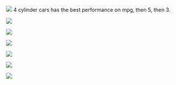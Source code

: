 
![](1.jpg)
4 cylinder cars has the best performance on mpg, then 5, then 3.


![](2.png)

![](3.png)

![](4.png)

![](5.png)

![](6.png)

![](8.png)

